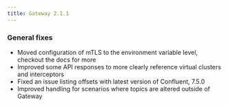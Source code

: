 ```yaml
---
title: Gateway 2.1.1
---
```



### General fixes 

- Moved configuration of mTLS to the environment variable level, checkout the docs for more
- Improved some API responses to more clearly reference virtual clusters and interceptors
- Fixed an issue listing offsets with latest version of Confluent, 7.5.0
- Improved handling for scenarios where topics are altered outside of Gateway
